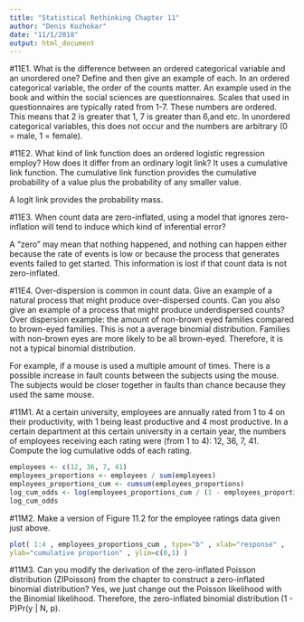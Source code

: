 ```yaml
---
title: "Statistical Rethinking Chapter 11"
author: "Denis Kozhokar"
date: "11/1/2018"
output: html_document
---
```

#11E1. What is the difference between an ordered categorical variable and an unordered one? Define and then give an example of each.
In an ordered categorical variable, the order of the counts matter. An example used in the book and within the social sciences are questionnaires. Scales that used in questionnaires are typically rated from 1-7. These numbers are ordered. This means that 2 is greater that 1, 7 is greater than 6,and etc. In unordered categorical variables, this does not occur and the numbers are arbitrary (0 = male, 1 = female).

#11E2. What kind of link function does an ordered logistic regression employ? How does it differ from an ordinary logit link?
It uses a cumulative link function. The cumulative link function provides the cumulative probability of a value plus the probability of any smaller value.

A logit link provides the probability mass.

#11E3. When count data are zero-inflated, using a model that ignores zero-inflation will tend to induce which kind of inferential error?

A “zero” may mean that nothing happened, and nothing can happen either because the rate of events is low or because the process that generates events failed to get started. This information is lost if that count data is not zero-inflated.

#11E4. Over-dispersion is common in count data. Give an example of a natural process that might produce over-dispersed counts. Can you also give an example of a process that might produce underdispersed counts?
Over dispersion example: the amount of non-brown eyed families compared to brown-eyed families. This is not a average binomial distribution. Families with non-brown eyes are more likely to be all brown-eyed. Therefore, it is not a typical binomial distribution.

For example, if a mouse is used a multiple amount of times. There is a possible increase in fault counts between the subjects using the mouse. The subjects would be closer together in faults than chance because they used the same mouse.




#11M1. At a certain university, employees are annually rated from 1 to 4 on their productivity, with 1 being least productive and 4 most productive. In a certain department at this certain university in a certain year, the numbers of employees receiving each rating were (from 1 to 4): 12, 36, 7, 41. Compute the log cumulative odds of each rating.
```r
employees <- c(12, 36, 7, 41)
employees_proportions <- employees / sum(employees)
employees_proportions_cum <- cumsum(employees_proportions)
log_cum_odds <- log(employees_proportions_cum / (1 - employees_proportions_cum))
log_cum_odds
```


#11M2. Make a version of Figure 11.2 for the employee ratings data given just above.
```r
plot( 1:4 , employees_proportions_cum , type="b" , xlab="response" ,
ylab="cumulative proportion" , ylim=c(0,1) )
```



#11M3. Can you modify the derivation of the zero-inflated Poisson distribution (ZIPoisson) from the chapter to construct a zero-inflated binomial distribution?
Yes, we just change out the Poisson likelihood with the Binomial likelihood. Therefore, the zero-inflated binomial distribution (1 - P)Pr(y | N, p).

